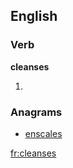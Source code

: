 
==English==

===Verb===
'''cleanses'''

# {{third-person singular of|[[cleanse]]}}

===Anagrams===
* {{alphagram|aceelnss}} [[enscales#English|enscales]]
[[fr:cleanses]]